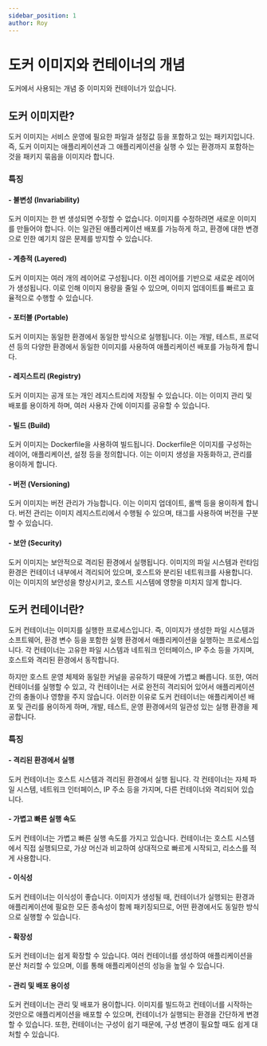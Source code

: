 ```yaml
---
sidebar_position: 1
author: Roy
---
```



# 도커 이미지와 컨테이너의 개념

도커에서 사용되는 개념 중 <Highlight>이미지</Highlight>와 <Highlight>컨테이너</Highlight>가 있습니다.

## 도커 이미지란?

도커 이미지는 서비스 운영에 필요한 파일과 설정값 등을 포함하고 있는 패키지입니다. 즉, 도커 이미지는 애플리케이션과 그 애플리케이션을 실행 수 있는 환경까지 포함하는 것을 패키지 묶음을 이미지라 합니다.

### 특징

#### - 불변성 (Invariability)

<UnderLine>도커 이미지는 한 번 생성되면 수정할 수 없습니다.</UnderLine> 이미지를
수정하려면 새로운 이미지를 만들어야 합니다. 이는 일관된 애플리케이션 배포를 가능하게
하고, 환경에 대한 변경으로 인한 예기치 않은 문제를 방지할 수 있습니다.

#### - 계층적 (Layered)

도커 이미지는 여러 개의 레이어로 구성됩니다. <UnderLine>이전 레이어를
기반으로 새로운 레이어가 생성됩니다.</UnderLine> 이로 인해 <UnderLine>이미지 용량을 줄일 수 있으며, 이미지
업데이트를 빠르고 효율적으로 수행</UnderLine>할 수 있습니다.

#### - 포터블 (Portable)

도커 이미지는 동일한 환경에서 동일한 방식으로 실행됩니다. 이는 <UnderLine>개발, 테스트, 프로덕션 등의 다양한 환경에서 동일한 이미지를 사용하여 애플리케이션 배포를 가능</UnderLine>하게 합니다.

#### - 레지스트리 (Registry)

<UnderLine>도커 이미지는 공개 또는 개인 레지스트리에 저장</UnderLine>될 수
있습니다. 이는 이미지 관리 및 배포를 용이하게 하며, 여러 사용자 간에 이미지를
공유할 수 있습니다.

#### - 빌드 (Build)

<UnderLine>도커 이미지는 Dockerfile을 사용하여 빌드</UnderLine>됩니다.
Dockerfile은 이미지를 구성하는 레이어, 애플리케이션, 설정 등을 정의합니다. 이는
이미지 생성을 자동화하고, 관리를 용이하게 합니다.

#### - 버전 (Versioning)

도커 이미지는 버전 관리가 가능합니다. 이는 이미지 업데이트, 롤백 등을 용이하게 합니다. <UnderLine>버전 관리는 이미지 레지스트리에서 수행될 수 있으며, 태그를 사용하여 버전을 구분</UnderLine>할 수 있습니다.

#### - 보안 (Security)

도커 이미지는 보안적으로 격리된 환경에서 실행됩니다. 이미지의 파일 시스템과 런타임 환경은 컨테이너 내부에서 격리되어 있으며, <UnderLine>호스트와 분리된 네트워크를 사용합니다.</UnderLine> 이는 이미지의 보안성을 향상시키고, <UnderLine>호스트 시스템에 영향을 미치지 않게 합니다</UnderLine>.

## 도커 컨테이너란?

도커 컨테이너는 이미지를 실행한 프로세스입니다. 즉, 이미지가 생성한 파일 시스템과 소프트웨어, 환경 변수 등을 포함한 실행 환경에서 애플리케이션을 실행하는 프로세스입니다.
각 컨테이너는 고유한 파일 시스템과 네트워크 인터페이스, IP 주소 등을 가지며, 호스트와 격리된 환경에서 동작합니다.

하지만 호스트 운영 체제와 동일한 커널을 공유하기 때문에 가볍고 빠릅니다. 또한, 여러 컨테이너를 실행할 수 있고, 각 컨테이너는 서로 완전히 격리되어 있어서 애플리케이션 간의 충돌이나 영향을 주지 않습니다. 이러한 이유로 도커 컨테이너는 애플리케이션 배포 및 관리를 용이하게 하며, 개발, 테스트, 운영 환경에서의 일관성 있는 실행 환경을 제공합니다.

### 특징

#### - 격리된 환경에서 실행

<UnderLine>도커 컨테이너는 호스트 시스템과 격리된 환경에서 실행</UnderLine>
됩니다. 각 컨테이너는 자체 파일 시스템, 네트워크 인터페이스, IP 주소 등을 가지며,
다른 컨테이너와 격리되어 있습니다.

#### - 가볍고 빠른 실행 속도

도커 컨테이너는 <UnderLine>가볍고 빠른 실행 속도</UnderLine>를 가지고 있습니다. 컨테이너는 호스트 시스템에서 직접 실행되므로, 가상 머신과 비교하여 상대적으로 빠르게 시작되고, 리소스를 적게 사용합니다.

#### - 이식성

도커 컨테이너는 이식성이 좋습니다. 이미지가 생성될 때, 컨테이너가 실행되는 환경과 애플리케이션에 필요한 <UnderLine>모든 종속성이 함께 패키징되므로, 어떤 환경에서도 동일한 방식으로 실행</UnderLine>할 수 있습니다.

#### - 확장성

도커 컨테이너는 쉽게 확장할 수 있습니다. <UnderLine>여러 컨테이너를 생성하여 애플리케이션을 분산 처리</UnderLine>할 수 있으며, 이를 통해 애플리케이션의 성능을 높일 수 있습니다.

#### - 관리 및 배포 용이성

<UnderLine>도커 컨테이너는 관리 및 배포가 용이</UnderLine>합니다. 이미지를
빌드하고 컨테이너를 시작하는 것만으로 애플리케이션을 배포할 수 있으며,
컨테이너가 실행되는 환경을 간단하게 변경할 수 있습니다. 또한, 컨테이너는 구성이
쉽기 때문에, 구성 변경이 필요할 때도 쉽게 대처할 수 있습니다.

